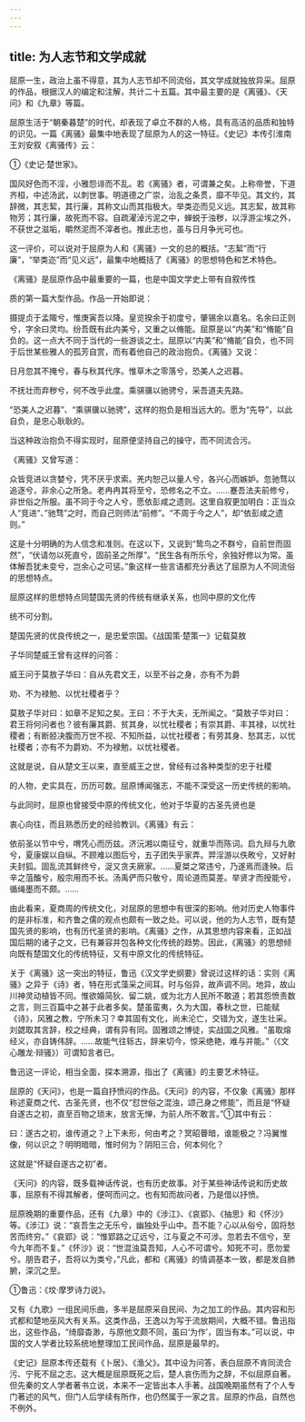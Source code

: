 ```yaml
---
---
---
```

title: 为人志节和文学成就
---



屈原一生，政治上虽不得意，其为人志节却不同流俗，其文学成就独放异采。屈原的作品，根据汉人的编定和注解，共计二十五篇。其中最主要的是《离骚》、《天问》和《九章》等篇。

屈原生活于“朝秦暮楚”的时代，却表现了卓立不群的人格，具有高洁的品质和独特的识见。一篇《离骚》最集中地表现了屈原为人的这一特征。《史记》本传引淮南王刘安叙《离骚传》云：

①《史记·楚世家》。

国风好色而不淫，小雅怨诽而不乱。若《离骚》者，可谓兼之矣。上称帝誉，下道齐桓，中述汤武，以刺世事。明道德之广崇，治乱之条贯，靡不毕见。其文约，其辞微，其志絜，其行廉，其称文山而其指极大。举类迩而见义远。其志絜，故其称物芳；其行廉，故死而不容。自疏濯淖污泥之中，蝉蜕于浊秽，以浮游尘埃之外，不获世之滋垢，皭然泥而不滓者也。推此志也，虽与日月争光可也。

这一评价，可以说对于屈原为人和《离骚》一文的总的概括。“志絜”而“行廉”，“举类迩”而“见义远”，最集中地概括了《离骚》的思想特色和艺术特色。

《离骚》是屈原作品中最重要的一篇，也是中国文学史上带有自叙传性

质的第一篇大型作品。作品一开始即说：

摄提贞于孟陬兮，惟庚寅吾以降。皇览揆余于初度兮，肇锡余以嘉名。名余曰正则兮，字余曰灵均。纷吾既有此内美兮，又重之以脩能。屈原是以“内美”和“脩能”自负的。这一点大不同于当代的一些游谈之士。屈原以“内美”和“脩能”自负，也不同于后世某些雅人的孤芳自赏，而有着他自己的政治抱负。《离骚》又说：

日月忽其不掩兮，春与秋其代序。惟草木之零落兮，恐美人之迟暮。

不抚壮而弃秽兮，何不改乎此度。乘骐骥以驰骋兮，采吾道夫先路。

“恐美人之迟暮”、“乘骐骥以驰骋”，这样的抱负是相当远大的。愿为“先导”，以此自负，是忠心耿耿的。

当这种政治抱负不得实现时，屈原便坚持自己的操守，而不同流合污。

《离骚》又曾写道：

众皆竞进以贪婪兮，凭不厌乎求索。羌内恕己以量人兮，各兴心而嫉妒。忽驰骛以追逐兮，非余心之所急。老冉冉其将至兮，恐修名之不立。……蹇吾法夫前修兮，非世俗之所服。虽不同于今之人兮，愿依彭咸之遗则。这里自叙更加明白：正当众人“竞进”、”驰骛”之时，而自己则师法“前修”。“不周于今之人”，却“依彭咸之遗则。”

这是十分明确的为人信念和准则。在这以下，又说到“鸷鸟之不群兮，自前世而固然”，“伏请勿以死直兮，固前圣之所厚”。“民生各有所乐兮，余独好修以为常。虽体解吾犹未变兮，岂余心之可惩。”象这样一些言语都充分表达了屈原为人不同流俗的思想特点。

屈原这样的思想特点同楚国先贤的传统有继承关系，也同中原的文化传

统不可分割。

楚国先贤的优良传统之一，是忠爱宗国。《战国策·楚策一》记载莫敖

子华同楚威王曾有这样的问答：

威王问于莫敖子华曰：自从先君文王，以至不谷之身，亦有不为爵

劝、不为禄勉、以忧社稷者乎？

莫敖子华对曰：如章不足知之矣。王曰：不于大夫，无所闻之。“莫敖子华对曰：君王将何问者也？彼有廉其爵、贫其身，以忧社稷者；有崇其爵、丰其禄，以忧社稷者；有断胫决腹而万世不视、不知所益，以忧社稷者；有劳其身、愁其志，以忧社稷者；亦有不为爵劝、不为禄勉，以忧社稷者。

这就是说，自从楚文王以来，直至威王之世，曾经有过各种类型的忠于社稷

的人物，史实具在，历历可数。屈原博闻强志，不能不深受这一历史传统的影响。

与此同时，屈原也曾接受中原的传统文化，他对于华夏的古圣先贤也是

衷心向往，而且熟悉历史的经验教训。《离骚》有云：

依前圣以节中兮，喟凭心而历兹。济沅湘以南征兮，就重华而陈词。启九辩与九歌兮，夏康娱以自纵。不顾难以图后兮，五子团失乎家弄。羿淫游以佚畋兮，又好射夫封狐。固乱流其鲜终兮，浞又贪夫厥家。……夏桀之常违兮，乃遂焉而逢殃。后辛之菹醢兮，殷宗用而不长。汤禹俨而只敬兮，周论道而莫差。举贤才而授能兮，循绳墨而不颇。……

由此看来，夏商周的传统文化，对屈原的思想中有很深的影响。他对历史人物事件的是非标准，和齐鲁之儒的观点也颇有一致之处。可以说，他的为人志节，既有楚国先贤的影响，也有历代圣贤的影响。《离骚》之作，从其思想内容来看，正如战国后期的诸子之文，已有兼容并包各种文化传统的趋势。因此，《离骚》的思想倾向既有楚国文化的传统特征，又有中原文化的传统特征。

关于《离骚》这一突出的特征，鲁迅《汉文学史纲要》曾说过这样的话：实则《离骚》之异于《诗》者，特在形式藻采之间耳。时与俗异，故声调不同。地异，故山川神灵动植皆不同。惟欲婚简狄、留二姚，或为北方人民所不敢道；若其怨愤责数之言，则三百篇中之甚于此者多矣。楚虽蛮夷，久为大国，春秋之世，已能赋《诗》，风雅之教，宁所未习？幸其固有文化，尚未沦亡，交错为文，遂生壮采。刘勰取其言辞，校之经典，谓有异有同。固雅颂之博徒，实战国之风雅。“虽取熔经义，亦自铸伟辞。……故能气往轹古，辞来切今，惊采绝艳，难与并能。”（《文心雕龙·辩骚》）可谓知言者已。

鲁迅这一评论，相当全面，探本溯源，指出了《离骚》的主要艺术特征。

屈原的《天问》，也是一篇自抒愤闷的作品。《天问》的内容，不仅象《离骚》那样称述夏商之代、古圣先贤，也不仅“怼世俗之混浊，颂己身之修能”，而且是“怀疑自遂古之初，直至百物之琐末，放言无惮，为前人所不敢言。”①其中有云：

曰：遂古之初，谁传道之？上下未形，何由考之？冥昭瞢暗，谁能极之？冯翼惟像，何以识之？明明暗暗，惟时何为？阴阳三合，何本何化？

这就是“怀疑自遂古之初”者。

《天问》的内容，既多载神话传说，也有历史故事。对于某些神话传说和历史故事，屈原有不得其解者，便呵而问之。也有知而故问者，乃是借以抒愤。

屈原晚期的重要作品，还有《九章》中的《涉江》、《哀郢》、《抽思》和《怀沙》等。《涉江》说：“哀吾生之无乐兮，幽独处乎山中。吾不能？心以从俗兮，固将愁苦而终穷。”《哀郢》说：“惟郢路之辽远兮，江与夏之不可涉。忽若去不信兮，至今九年而不复。”《怀沙》说：“世混浊莫吾知，人心不可谓兮。知死不可，愿勿爱兮。朋告君子，吾将以为类兮，”凡此，都和《离骚》的情调基本一致，都是发自肺腑，深沉之至。

①鲁迅：《坟·摩罗诗力说》。

又有《九歌》一组民间乐曲，多半是屈原采自民间、为之加工的作品。其内容和形式都和楚地巫风大有关系。这类作品，王逸以为写于流放期间，大概不错。鲁迅指出，这些作品，“绮靡杳渺，与原他文颇不同，虽曰‘为作’，固当有本。”可以说，中国的文人学者比较系统地整理加工民间作品，屈原是最早的。

《史记》屈原本传还载有《卜居》、《渔父》。其中设为问答，表白屈原不肯同流合污、宁死不屈之志。这大概是屈原既死之后，楚人哀伤而为之辞，不似屈原自著。但先秦的文人学者著书立说，本来不一定皆出本人手著。战国晚期虽然有了个人专门著述的风气，但门人后学续有所作，也仍然属于一家之言。屈原的作品，自然也不例外。